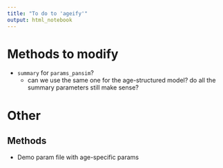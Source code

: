 ```yaml
---
title: "To do to 'ageify'"
output: html_notebook
---
```


# Methods to modify

* `summary` for `params_pansim`?
  * can we use the same one for the age-structured model? do all the summary parameters still make sense?

# Other
## Methods


* Demo param file with age-specific params
